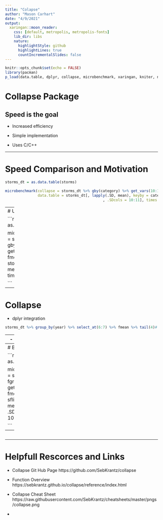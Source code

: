 ```yaml
---
title: "Colapse"
author: "Mason Carhart"
date: "4/9/2021"
output:
  xaringan::moon_reader:
    css: [default, metropolis, metropolis-fonts] 
    lib_dir: libs
    nature:
      highlightStyle: github
      highlightLines: true
      countIncrementalSlides: false
---
```


```r
knitr::opts_chunk$set(echo = FALSE)
library(pacman)
p_load(data.table, dplyr, collapse, microbenchmark, xaringan, kniter, nycflights13, lubridate)
```

# Collapse Package

## Speed is the goal

- Increased efficiency 

- Simple implementation 

- Uses C/C++


---

# Speed Comparison and Motivation 
```r

storms_dt = as.data.table(storms)

microbenchmark(collapse = storms_dt %>% gby(category) %>% get_vars(10:11) %>% fmean,
               data.table = storms_dt[, lapply(.SD, mean), keyby = category
                                             , .SDcols = 10:11], times = 100)

```

---
# Unfair Test

```r

storms_dt = as.data.table(storms)

microbenchmark(collapse = storms_dt %>% gby(category) %>% get_vars(10:11) %>% fmean,
                      data.table = storms_dt[, lapply(.SD, mean),
                                             .SDcols = 10:11], times = 100)

```

---

# Collapse


- dplyr integration 

```r

storms_dt %>% group_by(year) %>% select_at(6:7) %>% fmean %>% tail(4)# Fast Mean of wind and pressure

```

---
- data.table integration

All the code has been done from a data.table object.

```r

storms_dt %>% fsubset( year, wind, pressure) %>% # Fast Fillter
  ftransform(wind_over_presure_per = wind / pressure * 100,  # Computing % of wind to pressure
             wind_mean = fmean(wind)) %>%    # Mean wind
             tail()

```

- Time series and other class integration

```r

storms_fselected <- storms_dt %>% fselect(year, wind, pressure) %>% na_omit

storms_lubridate <- storms_dt %>% ftransform(date = make_date(year, month, day)) %>%  
  fselect(date, wind, pressure) %>% na_omit %>% head()



```


---
# Bigger Data Set

```r

sflights_dt = as.data.table(flights) 

microbenchmark(collapse = sflights_dt %>% fgroup_by(year) %>% 
                    get_vars(15:16) %>% fmean,
               data.table = sflights_dt[, lapply(.SD, mean), keyby = year
                    , .SDcols = 15:16], times = 100)

```

---

```r



```


---

# Helpfull Rescorces and Links

- Collapse Git Hub Page https://github.com/SebKrantz/collapse

- Function Overview https://sebkrantz.github.io/collapse/reference/index.html

- Collapse Cheat Sheet https://raw.githubusercontent.com/SebKrantz/cheatsheets/master/pngs/collapse.png

- 





